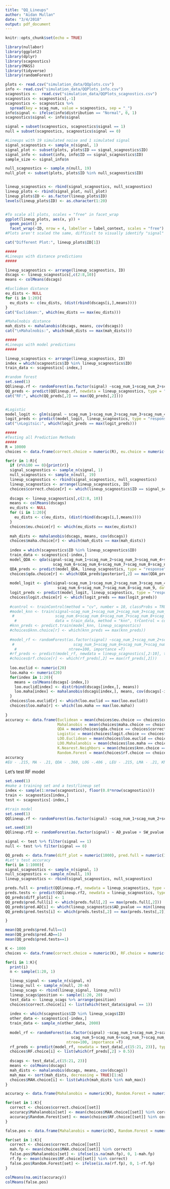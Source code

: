 ```yaml
---
title: "QQ_Lineups"
author: "Aidan Mullan"
date: "3/4/2018"
output: pdf_document
---
```


```r
knitr::opts_chunk$set(echo = TRUE)
```

```r
library(nullabor)
library(ggplot2)
library(dplyr)
library(scagnostics)
library(MASS)
library(tidyverse)
library(randomForest)

plots <- read.csv("simulation_data/QQplots.csv")
info <- read.csv("simulation_data/QQPlots_info.csv")
scagnostics <-  read.csv("simulation_data/QQPlots_scagnostics.csv")
scagnostics <- scagnostics[,-1]
scagnostics <- scagnostics %>%
  spread(key = scag_num, value = scagnostics, sep = "_")
info$signal <- ifelse(info$distribution == "Normal", 0, 1)
scagnostics$signal <- info$signal

signal = subset(scagnostics, scagnostics$signal == 1)
null = subset(scagnostics, scagnostics$signal == 0)
```

```r
#Lineups with 19 simulated noise and 1 simulated signal
signal_scagnostics <- sample_n(signal, 1)
signal_plot <- subset(plots, plots$ID == signal_scagnostics$ID)
signal_info <- subset(info, info$ID == signal_scagnostics$ID)
sample_size <- signal_info$n

null_scagnostics <- sample_n(null, 19)
null_plot <- subset(plots, plots$ID %in% null_scagnostics$ID)


lineup_scagnostics <- rbind(signal_scagnostics, null_scagnostics)
lineup_plots <- rbind(signal_plot, null_plot)
lineup_plots$ID <- as.factor(lineup_plots$ID)
levels(lineup_plots$ID) <- as.character(1:20)


#To scale all plots, scales = "free" in facet_wrap
ggplot(lineup_plots, aes(x, y)) +
  geom_point() +
  facet_wrap(~ID, nrow = 4, labeller = label_context, scales = "free") 
#Plots aren't scaled the same, difficult to visually identify "signal"

cat("Different Plot:", lineup_plots$ID[1])

```


```r
#####
#Lineups with distance predictions
#####

lineup_scagnostics <- arrange(lineup_scagnostics, ID)
dscags <- lineup_scagnostics[,c(2:8,10)]
means <- colMeans(dscags)

#Euclidean distance
eu_dists <- NULL
for (i in 1:20){
  eu_dists <- c(eu_dists, (dist(rbind(dscags[i,],means))))
}
cat("Euclidean:", which(eu_dists == max(eu_dists)))

#Mahalnobis distance
mah_dists <- mahalanobis(dscags, means, cov(dscags))
cat("\nMahalnobis:", which(mah_dists == max(mah_dists)))
```


```r
#####
#Lineups with model predictions
#####

lineup_scagnostics <- arrange(lineup_scagnostics, ID)
index = which(scagnostics$ID %in% lineup_scagnostics$ID)
train_data <- scagnostics[-index,]

#random forest
set.seed(1)
QQlineup.rf <- randomForest(as.factor(signal) ~scag_num_1+scag_num_2+scag_num_3+scag_num_4+scag_num_5+scag_num_6+scag_num_7+scag_num_8+scag_num_9 + AD_pvalue + SW_pvalue + CVM_pvalue + lillie_pvalue + pearson_pvalue + SF_pvalue, data = train_data, ntree=100, importance =T)
QQ_preds <- predict(QQlineup.rf, newdata = lineup_scagnostics, type = "prob")
cat("RF:", which(QQ_preds[,2] == max(QQ_preds[,2])))


#Logistic
model_logit <- glm(signal ~ scag_num_1+scag_num_2+scag_num_3+scag_num_4+scag_num_5+scag_num_6+scag_num_7+scag_num_8+scag_num_9, data = train_data, family = "binomial")
logit_preds <- predict(model_logit, lineup_scagnostics, type = "response")
cat("\nLogitsic:", which(logit_preds == max(logit_preds)))
```

```r
#####
#Testing all Prediction Methods
#####
R = 10000
choices <- data.frame(correct.choice = numeric(R), eu.choice = numeric(R), maha.choice = numeric(R), qda.choice = numeric(R), logit.choice = numeric(R), loo.euclid = numeric(R), loo.maha = numeric(R), knn.choice = numeric(R), rf.choice = numeric(R))

for(r in 1:R){
  if (r%%100 == 0){print(r)}
  signal_scagnostics <- sample_n(signal, 1)
  null_scagnostics <- sample_n(null, 19)
  lineup_scagnostics <- rbind(signal_scagnostics, null_scagnostics)
  lineup_scagnostics <- arrange(lineup_scagnostics, ID)
  choices$correct.choice[r] <- which(lineup_scagnostics$ID == signal_scagnostics$ID)
  
  dscags <- lineup_scagnostics[,c(2:8, 10)]
  means <- colMeans(dscags)
  eu_dists <- NULL
  for (i in 1:20){
    eu_dists <- c(eu_dists, (dist(rbind(dscags[i,],means))))
  }
  choices$eu.choice[r] <- which(eu_dists == max(eu_dists))
  
  mah_dists <- mahalanobis(dscags, means, cov(dscags))
  choices$maha.choice[r] <- which(mah_dists == max(mah_dists))
  
  index = which(scagnostics$ID %in% lineup_scagnostics$ID)
  train_data <- scagnostics[-index,]
  model_QDA <- qda(signal~scag_num_1+scag_num_2+scag_num_3+scag_num_4+scag_num_5+
                     scag_num_6+scag_num_6+scag_num_7+scag_num_8+scag_num_9, data = train_data)
  QDA_preds <- predict(model_QDA, lineup_scagnostics, type = "response")
  choices$qda.choice[r] <- which(QDA_preds$posterior[,2] == max(QDA_preds$posterior[,2]))
  
  model_logit <- glm(signal~scag_num_1+scag_num_2+scag_num_3+scag_num_4+scag_num_5+
                       scag_num_6+scag_num_7+scag_num_8+scag_num_9, data = train_data, family ="binomial")
  logit_preds <- predict(model_logit, lineup_scagnostics, type = "response")
  choices$logit.choice[r] <- which(logit_preds == max(logit_preds))
  
  #control <- trainControl(method = "cv", number = 10, classProbs = TRUE, returnData = TRUE)
  #model_knn <- train(signal~scag_num_1+scag_num_2+scag_num_3+scag_num_4+scag_num_5+
   #                  scag_num_6+scag_num_6+scag_num_7+scag_num_8+scag_num_9, 
    #                 data = train_data, method = "knn", trControl = control)
  #knn_preds <- predict.train(model_knn, lineup_scagnostics)
  #choices$knn.choice[r] <- which(knn_preds == max(knn_preds))
  
  #model_rf <- randomForest(as.factor(signal) ~scag_num_1+scag_num_2+scag_num_3+scag_num_4+
   #                          scag_num_5+scag_num_6+scag_num_7+scag_num_8+scag_num_9, data = train_data,
    #                       ntree=100, importance =T)
  #rf_preds <- predict(model_rf, newdata = lineup_scagnostics[,2:10], type = "prob")
  #choices$rf.choice[r] <- which(rf_preds[,2] == max(rf_preds[,2]))
  
  loo.euclid <- numeric(20)
  loo.maha <- numeric(20)
  for(index in 1:20){
    means = colMeans(dscags[-index,])
    loo.euclid[index] <- dist(rbind(dscags[index,], means))
    loo.maha[index] <- mahalanobis(dscags[index,], means, cov(dscags[-index,]))
  }
  choices$loo.euclid[r] <- which(loo.euclid == max(loo.euclid))
  choices$loo.maha[r] <- which(loo.maha == max(loo.maha))
  
}
accuracy <- data.frame(Euclidean = mean(choices$eu.choice == choices$correct.choice), 
                       Mahalanobis = mean(choices$maha.choice == choices$correct.choice),
                       QDA = mean(choices$qda.choice == choices$correct.choice),
                       Logistic = mean(choices$logit.choice == choices$correct.choice),
                       LOO.Euclidean = mean(choices$loo.euclid == choices$correct.choice),
                       LOO.Mahalanobis = mean(choices$loo.maha == choices$correct.choice),
                       K.Nearest.Neighbors = mean(choices$knn.choice == choices$correct.choice),
                       Random.Forest = mean(choices$rf.choice == choices$correct.choice))
accuracy
#EU - .215, MA - .21, QDA - .360, LOG -.406 , LEU - .215, LMA - .21, KNN - , RF -  
```

Let's test RF model
```r
set.seed(1)
#make a training set and a test/lineup set
index <- sample(1:nrow(scagnostics), floor(0.8*nrow(scagnostics)))
train <- scagnostics[index,]
test <- scagnostics[-index,]

#train model
set.seed(1)
QQlineup.rf <- randomForest(as.factor(signal) ~scag_num_1+scag_num_2+scag_num_3+scag_num_4+scag_num_5+scag_num_6+scag_num_7+scag_num_8+scag_num_9 + deviation.multSq, data = train, ntree=100, importance =T)

set.seed(10)
QQlineup.rf2 <- randomForest(as.factor(signal) ~ AD_pvalue + SW_pvalue + CVM_pvalue + lillie_pvalue + pearson_pvalue + SF_pvalue, data = train, ntree=100, importance =T)

signal <- test %>% filter(signal == 1)
null <- test %>% filter(signal == 0)

QQ_preds <- data.frame(diff_plot = numeric(1000), pred.full = numeric(1000), pred.AD = numeric(1000), pred.tests = numeric(1000))
#Let's test accuracy
for(i in 1:1000){
signal_scagnostics <- sample_n(signal, 1)
null_scagnostics <- sample_n(null, 19)
lineup_scagnostics <- rbind(signal_scagnostics, null_scagnostics)

preds.full <- predict(QQlineup.rf, newdata = lineup_scagnostics, type = "prob")
preds.tests <- predict(QQlineup.rf2, newdata = lineup_scagnostics, type = "prob")
QQ_preds$diff_plot[i] <- 1
QQ_preds$pred.full[i] <- which(preds.full[,2] == max(preds.full[,2]))
QQ_preds$pred.AD[i] <- which(lineup_scagnostics$AD_pvalue == min(lineup_scagnostics$AD_pvalue))
QQ_preds$pred.tests[i] <- which(preds.tests[,2] == max(preds.tests[,2]))

}

mean(QQ_preds$pred.full==1)
mean(QQ_preds$pred.AD==1)
mean(QQ_preds$pred.tests==1)

```

```r
K <- 1000
choices <- data.frame(correct.choice = numeric(K), RF.choice = numeric(K), MAH.choice = numeric(K))

for(i in 1:K){
  print(i)
  n <- sample(1:20, 1)

  lineup_signal <- sample_n(signal, n)
  lineup_null <- sample_n(null, 20-n)
  lineup_scags <- rbind(lineup_signal, lineup_null) 
  lineup_scags$position <- sample(1:20, 20)
  test_data <- lineup_scags %>% arrange(position)
  choices$correct.choice[i] <- list(which(test_data$signal == 1))
  
  index <- which(scagnostics$ID %in% lineup_scags$ID)
  other_data <- scagnostics[-index,]
  train_data <- sample_n(other_data, 2000)
  
  model_rf <- randomForest(as.factor(signal) ~scag_num_1+scag_num_2+scag_num_3+scag_num_4+
                             scag_num_5+scag_num_6+scag_num_7+scag_num_9, data = train_data,
                           ntree=100, importance =T)
  rf_preds <- predict(model_rf, newdata = test_data[,c(15:21, 23)], type = "prob")
  choices$RF.choice[i] <- list(which(rf_preds[,2] > 0.5)) 
  
  dscags <- test_data[,c(15:21, 23)]
  means <- colMeans(dscags)
  mah_dists <- mahalanobis(dscags, means, cov(dscags))
  mah_max <- sort(mah_dists, decreasing = TRUE)[1:n]
  choices$MAH.choice[i] <- list(which(mah_dists %in% mah_max))
}

accuracy <- data.frame(Mahalanobis = numeric(K), Random.Forest = numeric(K))

for(set in 1:K){
  correct <- choices$correct.choice[[set]]
  accuracy$Mahalanobis[set] <- mean(choices$MAH.choice[[set]] %in% correct)
  accuracy$Random.Forest[set] <- mean(choices$RF.choice[[set]] %in% correct)
}   

false.pos <- data.frame(Mahalanobis = numeric(K), Random.Forest = numeric(K))

for(set in 1:K){
  correct <- choices$correct.choice[[set]]
  mah.fp <- mean(choices$MAH.choice[[set]] %in% correct)
  false.pos$Mahalanobis[set] <- ifelse(is.na(mah.fp), 0, 1-mah.fp)
  rf.fp <- mean(choices$RF.choice[[set]] %in% correct)
  false.pos$Random.Forest[set] <- ifelse(is.na(rf.fp), 0, 1-rf.fp)
} 

colMeans(na.omit(accuracy))
colMeans(false.pos)
```

